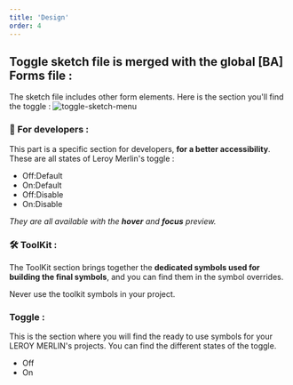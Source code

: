 ```yaml
---
title: 'Design'
order: 4
---
```


## Toggle sketch file is merged with the global [BA] Forms file :

The sketch file includes other form elements. Here is the section you'll find the toggle :
![toggle-sketch-menu](toggle-sketch-menu.png)

### **👾 For developers :**

This part is a specific section for developers, **for a better accessibility**. These are all states of Leroy Merlin's toggle :

- Off:Default
- On:Default
- Off:Disable
- On:Disable

_They are all available with the **hover** and **focus** preview._

### **🛠 ToolKit :**

The ToolKit section brings together the **dedicated symbols used for building the final symbols**, and you can find them in the symbol overrides.
<br />

<Hint type="dont">
  <HintItem dont>
  Never use the toolkit symbols in your project.
  </HintItem>
</Hint>

### **Toggle :**

This is the section where you will find the ready to use symbols for your LEROY MERLIN's projects. You can find the different states of the toggle.

- Off
- On
